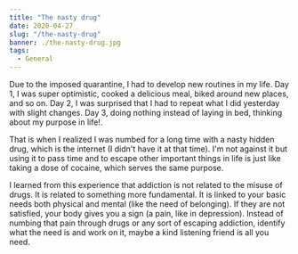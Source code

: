 ```yaml
---
title: "The nasty drug"
date: 2020-04-27
slug: "/the-nasty-drug"
banner: ./the-nasty-drug.jpg
tags:
  - General
---
```


Due to the imposed quarantine, I had to develop new routines in my life. Day 1, I was super optimistic, cooked a delicious meal, biked around new places, and so on. Day 2, I was surprised that I had to repeat what I did yesterday with slight changes. Day 3, doing nothing instead of laying in bed, thinking about my purpose in life!.

That is when I realized I was numbed for a long time with a nasty hidden drug, which is the internet (I didn't have it at that time). I'm not against it but using it to pass time and to escape other important things in life is just like taking a dose of cocaine, which serves the same purpose.

I learned from this experience that addiction is not related to the misuse of drugs. It is related to something more fundamental. It is linked to your basic needs both physical and mental (like the need of belonging). If they are not satisfied, your body gives you a sign (a pain, like in depression). Instead of numbing that pain through drugs or any sort of escaping addiction, identify what the need is and work on it, maybe a kind listening friend is all you need.
